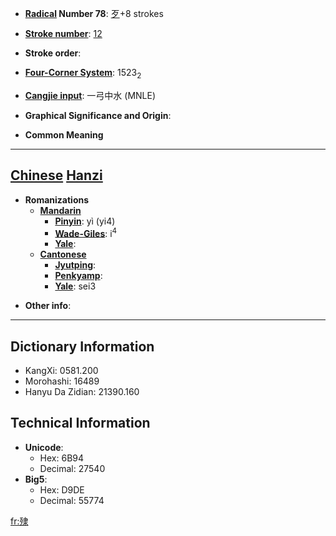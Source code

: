 * '''[[Wiktionary:Chinese radical index| Radical]] Number 78''': [[Wiktionary:Chinese radical index 歹|歹]]+8 strokes

* '''[[Wiktionary:Chinese total strokes index|Stroke number]]''': [[Wiktionary:Chinese total strokes index 12|12]]

* '''Stroke order''': 

* '''[[Wiktionary:Chinese four corner index|Four-Corner System]]''': 1523<sub>2</sub>

* '''[[Wiktionary:Chinese Cangjie index|Cangjie input]]''': 一弓中水 (MNLE)

* '''Graphical Significance and Origin''': 

* '''Common Meaning'''

----

== [[Chinese]] [[Hanzi]] ==

* '''Romanizations'''
** '''[[Mandarin]]'''
*** '''[[Pinyin]]''': yì (yi4)
*** '''[[Wade-Giles]]''': i<sup>4</sup>
*** '''[[Yale]]''': 
** '''[[Cantonese]]'''
*** '''[[Jyutping]]''':
*** '''[[Penkyamp]]''': 
*** '''[[Yale]]''': sei3

* '''Other info''': 

----

== Dictionary Information ==

* KangXi: 0581.200
* Morohashi: 16489
* Hanyu Da Zidian: 21390.160

== Technical Information ==

* '''Unicode''':
** Hex: 6B94
** Decimal: 27540
* '''Big5''':
** Hex: D9DE
** Decimal: 55774

[[fr:殔]]
